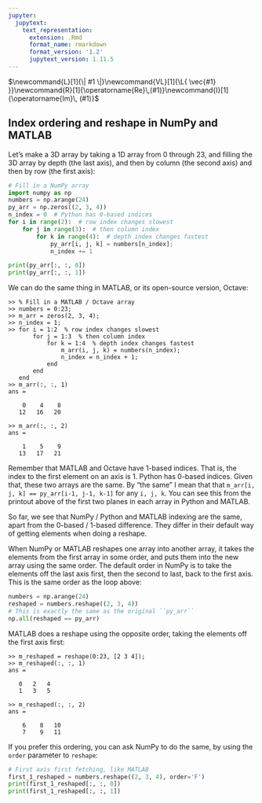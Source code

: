 ```yaml
---
jupyter:
  jupytext:
    text_representation:
      extension: .Rmd
      format_name: rmarkdown
      format_version: '1.2'
      jupytext_version: 1.11.5
---
```


$\newcommand{L}[1]{\| #1 \|}\newcommand{VL}[1]{\L{ \vec{#1} }}\newcommand{R}[1]{\operatorname{Re}\,(#1)}\newcommand{I}[1]{\operatorname{Im}\, (#1)}$

## Index ordering and reshape in NumPy and MATLAB

Let’s make a 3D array by taking a 1D array from 0 through 23, and filling the
3D array by depth (the last axis), and then by column (the second axis) and
then by row (the first axis):

```python
# Fill in a NumPy array
import numpy as np
numbers = np.arange(24)
py_arr = np.zeros((2, 3, 4))
n_index = 0  # Python has 0-based indices
for i in range(2):  # row index changes slowest
    for j in range(3):  # then column index
        for k in range(4):  # depth index changes fastest
            py_arr[i, j, k] = numbers[n_index];
            n_index += 1

print(py_arr[:, :, 0])
print(py_arr[:, :, 1])
```

We can do the same thing in MATLAB, or its open-source version, Octave:

<!-- We previously did this live, with
.. runblock:: octave

    >> % Fill in a MATLAB / Octave array

etc.  But then we need octave for every build, which seemed a bit much. -->
```
>> % Fill in a MATLAB / Octave array
>> numbers = 0:23;
>> m_arr = zeros(2, 3, 4);
>> n_index = 1;
>> for i = 1:2  % row index changes slowest
       for j = 1:3  % then column index
           for k = 1:4  % depth index changes fastest
               m_arr(i, j, k) = numbers(n_index);
               n_index = n_index + 1;
           end
       end
   end
>> m_arr(:, :, 1)
ans =

    0    4    8
   12   16   20

>> m_arr(:, :, 2)
ans =

    1    5    9
   13   17   21
```

Remember that MATLAB and Octave have 1-based indices.  That is, the index to
the first element on an axis is 1.  Python has 0-based indices.  Given that,
these two arrays are the same.  By “the same” I mean that that `m_arr[i, j,
k] == py_arr[i-1, j-1, k-1]` for any `i, j, k`.  You can see this from the
printout above of the first two planes in each array in Python and MATLAB.

So far, we see that NumPy / Python and MATLAB indexing are the same, apart
from the 0-based / 1-based difference.  They differ in their default way of
getting elements when doing a reshape.

When NumPy or MATLAB reshapes one array into another array, it takes the
elements from the first array in some order, and puts them into the new array
using the same order.  The default order in NumPy is to take the elements off
the last axis first, then the second to last, back to the first axis.  This is
the same order as the loop above:

```python
numbers = np.arange(24)
reshaped = numbers.reshape((2, 3, 4))
# This is exactly the same as the original ``py_arr``
np.all(reshaped == py_arr)
```

MATLAB does a reshape using the opposite order, taking the elements off the
first axis first:

<!-- was:

.. runblock:: octave -->
```
>> m_reshaped = reshape(0:23, [2 3 4]);
>> m_reshaped(:, :, 1)
ans =

   0   2   4
   1   3   5

>> m_reshaped(:, :, 2)
ans =

    6    8   10
    7    9   11
```

If you prefer this ordering, you can ask NumPy to do the same, by using the
`order` parameter to `reshape`:

```python
# First axis first fetching, like MATLAB
first_1_reshaped = numbers.reshape((2, 3, 4), order='F')
print(first_1_reshaped[:, :, 0])
print(first_1_reshaped[:, :, 1])
```

<!-- vim:ft=rst -->
<!-- Course -->
<!-- BIC -->
<!-- Python distributions -->
<!-- Version control -->
<!-- Editors -->
<!-- Python and common libraries -->
<!-- IPython -->
<!-- Virtualenv and helpers -->
<!-- Pypi and packaging -->
<!-- Mac development -->
<!-- Windows development -->
<!-- Nipy and friends -->
<!-- FMRI datasets -->
<!-- Languages -->
<!-- Imaging software -->
<!-- Installation -->
<!-- Tutorials -->
<!-- MB tutorials -->
<!-- Ideas -->
<!-- Psych-214 -->
<!-- People -->
<!-- Licenses -->
<!-- Neuroimaging stuff -->
<!-- OpenFMRI projects -->
<!-- Unix -->
<!-- Substitutions -->
